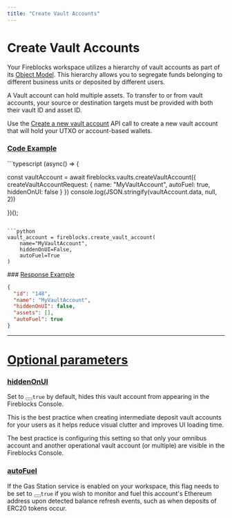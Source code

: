 ```yaml
---
title: "Create Vault Accounts"
---
```

  
  # Create Vault Accounts

Your Fireblocks workspace utilizes a hierarchy of vault accounts as part of its [Object Model](/docs/object-model). This hierarchy allows you to segregate funds belonging to different business units or deposited by different users.

A Vault account can hold multiple assets. To transfer to or from vault accounts, your source or destination targets must be provided with both their vault ID and asset ID.

Use the [Create a new vault account](/reference/createvaultaccount) API call to create a new vault account that will hold your UTXO or account-based wallets.

### [Code Example](#code-example)
<CodeGroup>
```typescript
(async() => {

  const vaultAccount = await fireblocks.vaults.createVaultAccount({
    createVaultAccountRequest: {
      name: "MyVaultAccount",
      autoFuel: true,
      hiddenOnUI: false
    }
  })
  console.log(JSON.stringify(vaultAccount.data, null, 2))

})();

```

```python
vault_account = fireblocks.create_vault_account(
    name="MyVaultAccount",
    hiddenOnUI=False,
    autoFuel=True
)

```
</CodeGroup>### [Response Example](#response-example)
<CodeGroup>
```json
{
  "id": "148",
  "name": "MyVaultAccount",
  "hiddenOnUI": false,
  "assets": [],
  "autoFuel": true
}

```
</CodeGroup>  
  

* * *

  
# [Optional parameters](#optional-parameters)
  
### [hiddenOnUI](#hiddenonui)

Set to <button aria-label="Copy Code" class="rdmd-code-copy fa"></button><code class="rdmd-code lang- theme-light" data-lang="" name="" tabindex="0">true</code> by default, hides this vault account from appearing in the Fireblocks Console.

This is the best practice when creating intermediate deposit vault accounts for your users as it helps reduce visual clutter and improves UI loading time.

The best practice is configuring this setting so that only your omnibus account and another operational vault account (or multiple) are visible in the Fireblocks Console.

### [autoFuel](#autofuel)

If the <span class="GlossaryItem-trigger">Gas Station</span> service is enabled on your workspace, this flag needs to be set to <button aria-label="Copy Code" class="rdmd-code-copy fa"></button><code class="rdmd-code lang- theme-light" data-lang="" name="" tabindex="0">true</code> if you wish to monitor and fuel this account's Ethereum address upon detected balance refresh events, such as when deposits of ERC20 tokens occur.